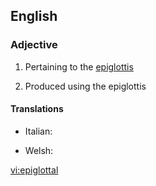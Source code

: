 ==English==

===Adjective===
{{en-adj|-}}

# Pertaining to the [[epiglottis]]
# {{phonetics}} Produced using the epiglottis

====Translations====
{{trans-top|pertaining to the epiglottis}}
* Italian: {{t-|it|epiglottale}}
{{trans-mid}}
* Welsh: {{t|cy|ardafodol}}
{{trans-bottom}}

[[vi:epiglottal]]